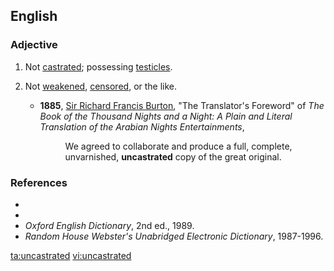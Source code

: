 ==English==

===Adjective===
{{en-adj|-}}
# {{label|en|of a male person or animal}} Not [[castrated]]; possessing [[testicles]].
# {{label|en|figuratively}} Not [[weaken]]ed, [[censor]]ed, or the like.
#* '''1885''', [[w:Richard_Francis_Burton|Sir Richard Francis Burton]], "The Translator's Foreword" of ''The Book of the Thousand Nights and a Night: A Plain and Literal Translation of the Arabian Nights Entertainments'',
#*: We agreed to collaborate and produce a full, complete, unvarnished, '''uncastrated''' copy of the great original.

===References===
* {{R:Webster 1828}}
* {{R:Dictionary.com}}
* ''Oxford English Dictionary'', 2nd ed., 1989.
* ''Random House Webster's Unabridged Electronic Dictionary'', 1987-1996.

[[ta:uncastrated]]
[[vi:uncastrated]]